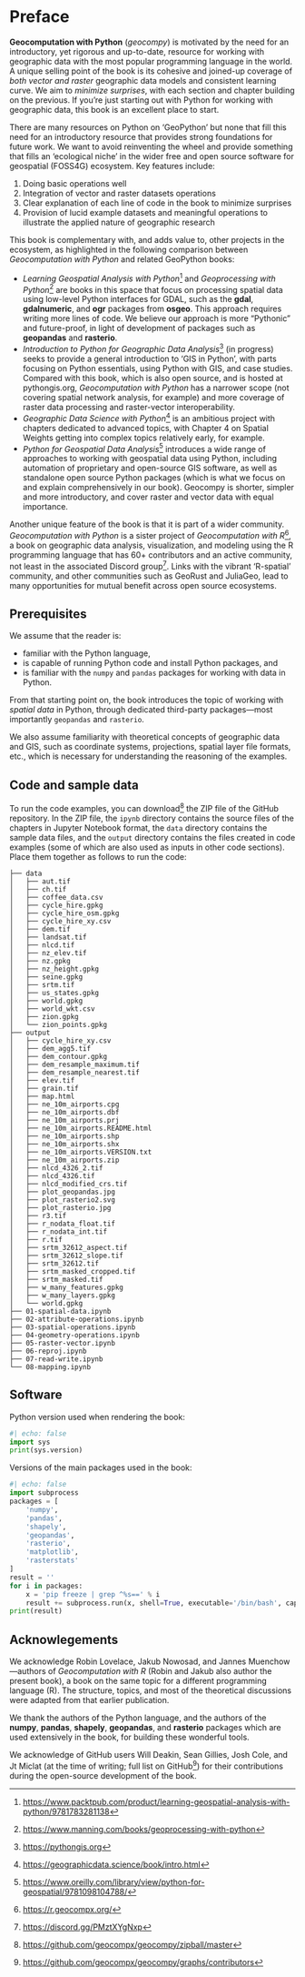 
# Preface {.unnumbered}

**Geocomputation with Python** (*geocompy*) is motivated by the need for an introductory, yet rigorous and up-to-date, resource for working with geographic data with the most popular programming language in the world.
A unique selling point of the book is its cohesive and joined-up coverage of *both vector and raster* geographic data models and consistent learning curve.
We aim to *minimize surprises*, with each section and chapter building on the previous.
If you're just starting out with Python for working with geographic data, this book is an excellent place to start.

There are many resources on Python on 'GeoPython' but none that fill this need for an introductory resource that provides strong foundations for future work.
We want to avoid reinventing the wheel and provide something that fills an 'ecological niche' in the wider free and open source software for geospatial (FOSS4G) ecosystem.
Key features include:

1.  Doing basic operations well
1.  Integration of vector and raster datasets operations
1.  Clear explanation of each line of code in the book to minimize surprises
<!-- 4.  Exercises at the end of each chapter with reproducible and open solutions -->
1.  Provision of lucid example datasets and meaningful operations to illustrate the applied nature of geographic research

This book is complementary with, and adds value to, other projects in the ecosystem, as highlighted in the following comparison between *Geocomputation with Python* and related GeoPython books:

-   *Learning Geospatial Analysis with Python*[^book_1] and *Geoprocessing with Python*[^book_2] are books in this space that focus on processing spatial data using low-level Python interfaces for GDAL, such as the **gdal**, **gdalnumeric**, and **ogr** packages from **osgeo**. This approach requires writing more lines of code. We believe our approach is more "Pythonic" and future-proof, in light of development of packages such as **geopandas** and **rasterio**.
-   *Introduction to Python for Geographic Data Analysis*[^book_3] (in progress) seeks to provide a general introduction to 'GIS in Python', with parts focusing on Python essentials, using Python with GIS, and case studies. Compared with this book, which is also open source, and is hosted at pythongis.org, *Geocomputation with Python* has a narrower scope (not covering spatial network analysis, for example) and more coverage of raster data processing and raster-vector interoperability.
-   *Geographic Data Science with Python*[^book_4] is an ambitious project with chapters dedicated to advanced topics, with Chapter 4 on Spatial Weights getting into complex topics relatively early, for example.
-   *Python for Geospatial Data Analysis*[^book_5] introduces a wide range of approaches to working with geospatial data using Python, including automation of proprietary and open-source GIS software, as well as standalone open source Python packages (which is what we focus on and explain comprehensively in our book). Geocompy is shorter, simpler and more introductory, and cover raster and vector data with equal importance.

[^book_1]: [https://www.packtpub.com/product/learning-geospatial-analysis-with-python/9781783281138](https://www.packtpub.com/product/learning-geospatial-analysis-with-python/9781783281138)

[^book_2]: [https://www.manning.com/books/geoprocessing-with-python](https://www.manning.com/books/geoprocessing-with-python)

[^book_3]: [https://pythongis.org](https://pythongis.org)

[^book_4]: [https://geographicdata.science/book/intro.html](https://geographicdata.science/book/intro.html)

[^book_5]: [https://www.oreilly.com/library/view/python-for-geospatial/9781098104788/](https://www.oreilly.com/library/view/python-for-geospatial/9781098104788/)

Another unique feature of the book is that it is part of a wider community.
*Geocomputation with Python* is a sister project of *Geocomputation with R*[^geocompr], a book on geographic data analysis, visualization, and modeling using the R programming language that has 60+ contributors and an active community, not least in the associated Discord group[^geocompr_discord].
Links with the vibrant 'R-spatial' community, and other communities such as GeoRust and JuliaGeo, lead to many opportunities for mutual benefit across open source ecosystems.

[^geocompr]: [https://r.geocompx.org/](https://r.geocompx.org/)

[^geocompr_discord]: [https://discord.gg/PMztXYgNxp](https://discord.gg/PMztXYgNxp)

## Prerequisites

We assume that the reader is: 

* familiar with the Python language, 
* is capable of running Python code and install Python packages, and 
* is familiar with the `numpy` and `pandas` packages for working with data in Python. 

From that starting point on, the book introduces the topic of working with *spatial data* in Python, through dedicated third-party packages---most importantly `geopandas` and `rasterio`. 

We also assume familiarity with theoretical concepts of geographic data and GIS, such as coordinate systems, projections, spatial layer file formats, etc., which is necessary for understanding the reasoning of the examples.

## Code and sample data

To run the code examples, you can download[^book_data_zip] the ZIP file of the GitHub repository. In the ZIP file, the `ipynb` directory contains the source files of the chapters in Jupyter Notebook format, the `data` directory contains the sample data files, and the `output` directory contains the files created in code examples (some of which are also used as inputs in other code sections). Place them together as follows to run the code:

[^book_data_zip]: [https://github.com/geocompx/geocompy/zipball/master](https://github.com/geocompx/geocompy/zipball/master)

```text
├── data
│   ├── aut.tif
│   ├── ch.tif
│   ├── coffee_data.csv
│   ├── cycle_hire.gpkg
│   ├── cycle_hire_osm.gpkg
│   ├── cycle_hire_xy.csv
│   ├── dem.tif
│   ├── landsat.tif
│   ├── nlcd.tif
│   ├── nz_elev.tif
│   ├── nz.gpkg
│   ├── nz_height.gpkg
│   ├── seine.gpkg
│   ├── srtm.tif
│   ├── us_states.gpkg
│   ├── world.gpkg
│   ├── world_wkt.csv
│   ├── zion.gpkg
│   └── zion_points.gpkg
├── output
│   ├── cycle_hire_xy.csv
│   ├── dem_agg5.tif
│   ├── dem_contour.gpkg
│   ├── dem_resample_maximum.tif
│   ├── dem_resample_nearest.tif
│   ├── elev.tif
│   ├── grain.tif
│   ├── map.html
│   ├── ne_10m_airports.cpg
│   ├── ne_10m_airports.dbf
│   ├── ne_10m_airports.prj
│   ├── ne_10m_airports.README.html
│   ├── ne_10m_airports.shp
│   ├── ne_10m_airports.shx
│   ├── ne_10m_airports.VERSION.txt
│   ├── ne_10m_airports.zip
│   ├── nlcd_4326_2.tif
│   ├── nlcd_4326.tif
│   ├── nlcd_modified_crs.tif
│   ├── plot_geopandas.jpg
│   ├── plot_rasterio2.svg
│   ├── plot_rasterio.jpg
│   ├── r3.tif
│   ├── r_nodata_float.tif
│   ├── r_nodata_int.tif
│   ├── r.tif
│   ├── srtm_32612_aspect.tif
│   ├── srtm_32612_slope.tif
│   ├── srtm_32612.tif
│   ├── srtm_masked_cropped.tif
│   ├── srtm_masked.tif
│   ├── w_many_features.gpkg
│   ├── w_many_layers.gpkg
│   └── world.gpkg
├── 01-spatial-data.ipynb
├── 02-attribute-operations.ipynb
├── 03-spatial-operations.ipynb
├── 04-geometry-operations.ipynb
├── 05-raster-vector.ipynb
├── 06-reproj.ipynb
├── 07-read-write.ipynb
└── 08-mapping.ipynb
```

## Software

Python version used when rendering the book:

```python
#| echo: false
import sys
print(sys.version)
```

Versions of the main packages used in the book:

```python
#| echo: false
import subprocess
packages = [
    'numpy',
    'pandas',
    'shapely',
    'geopandas',
    'rasterio',
    'matplotlib',
    'rasterstats'
]
result = ''
for i in packages:
    x = 'pip freeze | grep ^%s==' % i
    result += subprocess.run(x, shell=True, executable='/bin/bash', capture_output=True, text=True).stdout
print(result)
```

## Acknowlegements

We acknowledge Robin Lovelace, Jakub Nowosad, and Jannes Muenchow---authors of *Geocomputation with R* (Robin and Jakub also author the present book), a book on the same topic for a different programming language (R). The structure, topics, and most of the theoretical discussions were adapted from that earlier publication. 

We thank the authors of the Python language, and the authors of the **numpy**, **pandas**, **shapely**, **geopandas**, and **rasterio** packages which are used extensively in the book, for building these wonderful tools. 

We acknowledge of GitHub users Will Deakin, Sean Gillies, Josh Cole, and Jt Miclat (at the time of writing; full list on GitHub[^github_contributors]) for their contributions during the open-source development of the book.

[^github_contributors]: [https://github.com/geocompx/geocompy/graphs/contributors](https://github.com/geocompx/geocompy/graphs/contributors)
